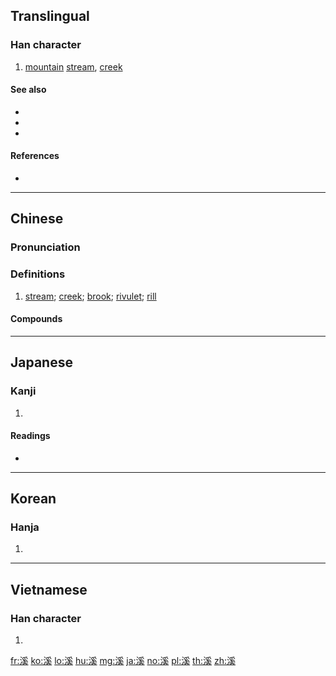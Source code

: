 {{also|渓}}
==Translingual==

===Han character===
{{Han char|rn=85|rad=水|as=10|sn=13|four=32134|canj=EBVK|ids=⿰氵奚}}

# [[mountain]] [[stream]], [[creek]]

====See also====
* {{l|mul|川|sc=Hani}}
* {{l|mul|河|sc=Hani}}
* {{l|mul|江|sc=Hani}}

====References====
* {{Han ref|kx=0640.220|dkj=17967|dj=1047.120|hdz=31702.090|uh=6EAA|ud=28330|bh=B7CB|bd=47051}}

----

==Chinese==
{{zh-forms}}

===Pronunciation===
{{zh-pron
|m=xī
|c=kai1
|h=pfs=hâi
|mn=khe/khoe
|mc=y
|oc=y
|cat=n
}}

===Definitions===
{{zh-hanzi}}

# [[stream]]; [[creek]]; [[brook]]; [[rivulet]]; [[rill]]

====Compounds====
{{zh-der|下淡水溪|八掌溪|剡溪|大安溪|大溪|大溪地|大甲溪|大肚溪|平溪|廣溪峽|新店溪|昂昂溪|曾文溪|杉林溪|浣紗溪|浣花溪|清溪|溪壑|溪客|溪步|溪流|溪澗|溪藤|溪谷|溪頭|溪鴨|濁水溪|濂溪|磨針溪|磻溪|礁溪鄉|秀姑巒溪|端溪|竹溪六逸|苕溪|若耶溪|蓬溪縣|蘭陽溪|螺溪石硯|螺溪硯|霅溪|馬躍檀溪|鱷溪|龍溪縣}}

----

==Japanese==

===Kanji===
{{ja-kanji|grade=|rs=水10}}

# {{defn|lang=ja|sort=水10}}

====Readings====
* {{ja-readings|on=[[けい]] (kei)|kun=[[たに]] (tani)}}

----

==Korean==

===Hanja===
{{ko-hanja|hangeul=계|eumhun=시내|rv=gye|mr=kye|y=kyey}}

# {{defn|lang=ko|sort=水10}}

----

==Vietnamese==

===Han character===
{{vi-hantu|[[khê]], [[khe]]|rs=水10}}

# {{defn|lang=vi|sort=水10}}

[[fr:溪]]
[[ko:溪]]
[[lo:溪]]
[[hu:溪]]
[[mg:溪]]
[[ja:溪]]
[[no:溪]]
[[pl:溪]]
[[th:溪]]
[[zh:溪]]
